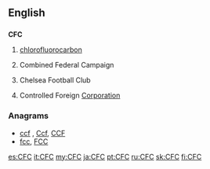 ==English==

==={{initialism-old|en}}===
'''CFC'''

# {{context|organic chemistry|lang=en}} [[chlorofluorocarbon]]
# {{context|US|lang=en}} Combined Federal Campaign
# {{context|soccer|lang=en}} Chelsea Football Club
# {{context|business|lang=en}} Controlled Foreign [[corporation|Corporation]]

===Anagrams===
* [[ccf#English|ccf]] , [[Ccf#English|Ccf]], [[CCF#English|CCF]]
* [[fcc#English|fcc]], [[FCC#English|FCC]]

[[es:CFC]]
[[it:CFC]]
[[my:CFC]]
[[ja:CFC]]
[[pt:CFC]]
[[ru:CFC]]
[[sk:CFC]]
[[fi:CFC]]